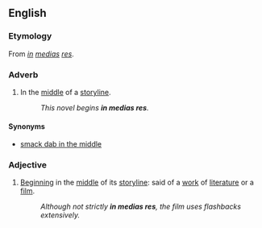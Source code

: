 {{wikipedia}}
==English==

===Etymology===
From {{L.}} ''[[in]] [[medias]] [[res]]''.

===Adverb===
{{en-adv|pos=[[in]] [[medias]] [[res]]|-}}

# In the [[middle]] of a [[storyline]].
#:''This novel begins '''in medias res'''.''

====Synonyms====
*[[smack dab in the middle]]

===Adjective===
{{en-adj|pos=[[in]] [[medias]] [[res]]|-}}

# [[begin|Beginning]] in the [[middle]] of its [[storyline]]: said of a [[work]] of [[literature]] or a [[film]].
#:''Although not strictly '''in medias res''', the film uses flashbacks extensively.''